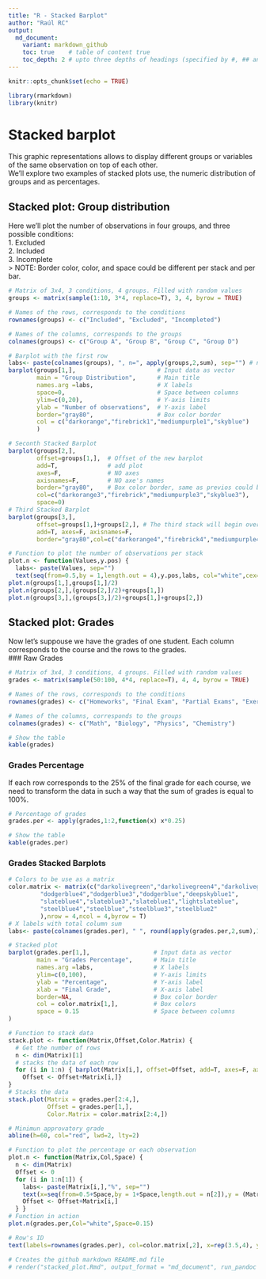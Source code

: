 ```yaml
---
title: "R - Stacked Barplot"
author: "Raúl RC"
output: 
  md_document:
    variant: markdown_github
    toc: true    # table of content true
    toc_depth: 2 # upto three depths of headings (specified by #, ## and ###)
---
```


```r
knitr::opts_chunk$set(echo = TRUE)
```

```r
library(rmarkdown)
library(knitr)
```

# Stacked barplot  
This graphic representations allows to display different groups or variables of the same observation on top of each other.  
We'll explore two examples of stacked plots use, the numeric distribution of groups and as percentages.  

## Stacked plot: Group distribution  
Here we'll plot the number of observations in four groups, and three possible conditions:  
1. Excluded  
2. Included  
3. Incomplete  
> NOTE: Border color, color, and space could be different per stack and per bar.  

```r
# Matrix of 3x4, 3 conditions, 4 groups. Filled with random values
groups <- matrix(sample(1:10, 3*4, replace=T), 3, 4, byrow = TRUE)

# Names of the rows, corresponds to the conditions
rownames(groups) <- c("Included", "Excluded", "Incompleted")

# Names of the columns, corresponds to the groups
colnames(groups) <- c("Group A", "Group B", "Group C", "Group D")

# Barplot with the first row
labs<- paste(colnames(groups), ", n=", apply(groups,2,sum), sep="") # number of observation per group
barplot(groups[1,],                       # Input data as vector
        main = "Group Distribution",      # Main title
        names.arg =labs,                  # X labels
        space=0,                          # Space between columns
        ylim=c(0,20),                     # Y-axis limits
        ylab = "Number of observations",  # Y-axis label
        border="gray80",                  # Box color border
        col = c("darkorange","firebrick1","mediumpurple1","skyblue")   # Box colors
        )

# Seconth Stacked Barplot
barplot(groups[2,], 
        offset=groups[1,],  # Offset of the new barplot
        add=T,              # add plot
        axes=F,             # NO axes
        axisnames=F,        # NO axe's names
        border="gray80",    # Box color border, same as previos could be different
        col=c("darkorange3","firebrick","mediumpurple3","skyblue3"),
        space=0)
# Third Stacked Barplot
barplot(groups[3,], 
        offset=groups[1,]+groups[2,], # The third stack will begin over the first+ seconth stack
        add=T, axes=F, axisnames=F,
        border="gray80",col=c("darkorange4","firebrick4","mediumpurple4","skyblue4"), space=0)

# Function to plot the number of observations per stack
plot.n <- function(Values,y.pos) {
  labs<- paste(Values, sep="")
  text(seq(from=0.5,by = 1,length.out = 4),y.pos,labs, col="white",cex=1.25)}
plot.n(groups[1,],groups[1,]/2)
plot.n(groups[2,],(groups[2,]/2)+groups[1,])
plot.n(groups[3,],(groups[3,]/2)+groups[1,]+groups[2,])
```


## Stacked plot: Grades  
Now let's suppouse we have the grades of one student. Each column corresponds to the course and the rows to the grades.  
### Raw Grades
```r
# Matrix of 3x4, 3 conditions, 4 groups. Filled with random values
grades <- matrix(sample(50:100, 4*4, replace=T), 4, 4, byrow = TRUE)

# Names of the rows, corresponds to the conditions
rownames(grades) <- c("Homeworks", "Final Exam", "Partial Exams", "Exercises")

# Names of the columns, corresponds to the groups
colnames(grades) <- c("Math", "Biology", "Physics", "Chemistry")

# Show the table
kable(grades)
```

### Grades Percentage
If each row corresponds to the 25% of the final grade for each course, we need to transform the data in such a way that the sum of grades is equal to 100%.
```r
# Percentage of grades
grades.per <- apply(grades,1:2,function(x) x*0.25)

# Show the table
kable(grades.per)
```

### Grades Stacked Barplots
```r
# Colors to be use as a matrix
color.matrix <- matrix(c("darkolivegreen","darkolivegreen4","darkolivegreen3","darkolivegreen2",
         "dodgerblue4","dodgerblue3","dodgerblue","deepskyblue1",
         "slateblue4","slateblue3","slateblue1","lightslateblue",
         "steelblue4","steelblue","steelblue3","steelblue2"
         ),nrow = 4,ncol = 4,byrow = T)
# X labels with total column sum
labs<- paste(colnames(grades.per), " ", round(apply(grades.per,2,sum),1),"%", sep="")

# Stacked plot
barplot(grades.per[1,],                  # Input data as vector
        main = "Grades Percentage",      # Main title
        names.arg =labs,                 # X labels
        ylim=c(0,100),                   # Y-axis limits
        ylab = "Percentage",             # Y-axis label
        xlab = "Final Grade",            # X-axis label
        border=NA,                       # Box color border
        col = color.matrix[1,],          # Box colors
        space = 0.15                     # Space between columns
)

# Function to stack data
stack.plot <- function(Matrix,Offset,Color.Matrix) {
  # Get the number of rows
  n <- dim(Matrix)[1]
  # stacks the data of each row
  for (i in 1:n) { barplot(Matrix[i,], offset=Offset, add=T, axes=F, axisnames=F,border="white",col=Color.Matrix[i,],space=0.15) 
    Offset <- Offset+Matrix[i,]}
}
# Stacks the data
stack.plot(Matrix = grades.per[2:4,],
           Offset = grades.per[1,],
           Color.Matrix = color.matrix[2:4,])

# Minimun approvatory grade
abline(h=60, col="red", lwd=2, lty=2)

# Function to plot the percentage or each observation
plot.n <- function(Matrix,Col,Space) {
  n <- dim(Matrix)
  Offset <- 0
  for (i in 1:n[1]) {
    labs<- paste(Matrix[i,],"%", sep="")
    text(x=seq(from=0.5+Space,by = 1+Space,length.out = n[2]),y = (Matrix[i,]/2)+Offset,labs, col=Col,cex=1.25)
    Offset <- Offset+Matrix[i,]
  } }
# Function in action
plot.n(grades.per,Col="white",Space=0.15)

# Row's ID
text(labels=rownames(grades.per), col=color.matrix[,2], x=rep(3.5,4), y=c(85,90,95,100), srt = 0, xpd = TRUE,cex = 0.75,pos=4)
```

```r
# Creates the github markdown README.md file
# render("stacked_plot.Rmd", output_format = "md_document", run_pandoc = T, output_file="README.md")
```